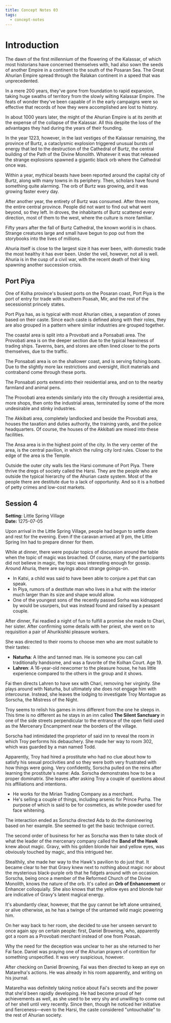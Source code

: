 ```yaml
---
title: Concept Notes 03
tags:
  - concept-notes
---
```


# Introduction

The dawn of the first millennium of the flowering of the Kalassar, of which most
historians have concerned themselves with, had also sown the seeds of another
Empire in a continent to the south of the Posaran Sea. The Great Ahurian Empire
spread through the Ralakan continent in a speed that was unprecedented.

In a mere 200 years, they've gone from foundation to rapid expansion, taking
huge swaths of territory from the slowly wilting Kalassar Empire. The feats of
wonder they've been capable of in the early campaigns were so effective that
records of how they were accomplished are lost to history.

In about 1000 years later, the might of the Ahurian Empire is at its zenith at
the expense of the collapse of the Kalassar. All this despite the loss of the
advantages they had during the years of their founding.

In the year 1223, however, in the last vestiges of the Kalassar remaining, the
province of Burtz, a cataclysmic explosion triggered unusual bursts of energy
that led to the destruction of the Cathedral of Burtz, the central building of
the Path of the Divine Monolith. Whatever it was that released the strange
explosions spawned a gigantic black orb where the Cathedral once was.

Within a year, mythical beasts have been reported around the capital city of
Burtz, along with many towns in its periphery. Then, scholars have found
something quite alarming. The orb of Burtz was growing, and it was growing
faster every day.

After another year, the entirety of Burtz was consumed. After three more, the
entire central province. People did not want to find out what went beyond, so
they left. In droves, the inhabitants of Burtz scattered every direction, most
of them to the west, where the culture is more familiar.

Fifty years after the fall of Burtz Cathedral, the known world is in chaos.
Strange creatures large and small have begun to pop out from the storybooks into
the lives of millions.

Ahuria itself is close to the largest size it has ever been, with domestic trade
the most healthy it has ever been. Under the veil, however, not all is well.
Ahuria is in the cusp of a civil war, with the recent death of their king
spawning another succession crisis.

## Port Piya

One of Kolha province's busiest ports on the Posaran coast, Port Piya is the
port of entry for trade with southern Poasah, Mir, and the rest of the
secessionist princely states.

Port Piya has, as is typical with most Ahurian cities, a separation of zones
based on their caste. Since each caste is defined along with their roles, they
are also grouped in a pattern where similar industries are grouped together.

The coastal area is split into a Provobati and a Ponsabati area. The Provobati
area is on the deeper section due to the typical heaviness of trading ships.
Taverns, bars, and stores are often lined closer to the ports themselves, due to
the traffic.

The Ponsabati area is on the shallower coast, and is serving fishing boats. Due
to the slightly more lax restrictions and oversight, illicit materials and
contraband come through these ports.

The Ponsabati ports extend into their residential area, and on to the nearby
farmland and animal pens.

The Provobati area extends similarly into the city through a residential area,
more shops, then onto the industrial areas, terminated by some of the more
undesirable and stinky industries.

The Akkibati area, completely landlocked and beside the Provobati area, houses
the taxation and duties authority, the training yards, and the police
headquarters. Of course, the houses of the Akkibati are mixed into these
facilities.

The Ansa area is in the highest point of the city. In the very center of the
area, is the central pavilion, in which the ruling city lord rules. Closer to
the edge of the area is the Temple.

Outside the outer city walls lies the Harsi commune of Port Piya. There thrive
the dregs of society called the Harsi. They are the people who are outside the
typical hierarchy of the Ahurian caste system. Most of the people there are
destitute due to a lack of opportunity. And so it is a hotbed of petty crimes
and low-cost markets.

## Session 4

**Setting:** Little Spring Village\
**Date:** 1275-07-05

Upon arrival in the Little Spring Village, people had begun to settle down and
rest for the evening. Even if the caravan arrived at 9 pm, the Little Spring Inn
had to prepare dinner for them.

While at dinner, there were popular topics of discussion around the table when
the topic of magic was broached. Of course, many of the participants did not
believe in magic, the topic was interesting enough for gossip. Around Ahuria,
there are sayings about strange goings-on.

* In Katsi, a child was said to have been able to conjure a pet that can speak.
* In Piya, rumors of a destitute man who lives in a hut with the interior much
  larger than its size and shape would allow.
* One of the youngest sons of the recently passed Sorha was kidnapped by would
  be usurpers, but was instead found and raised by a peasant couple.

After dinner, Fai readied a night of fun to fulfill a promise she made to Chari,
her sister. After confirming some details with her priest, she went on to
requisition a pair of Ahurikishki pleasure workers.

She was directed to their rooms to choose men who are most suitable to their
tastes:

* **Naturha**: A lithe and tanned man. He is someone you can call traditionally
  handsome, and was a favorite of the Kolhan Court. Age 19.
* **Lahren**: A 16-year-old newcomer to the pleasure house, he has little
  experience compared to the others in the group and it shows.

Fai then directs Lahren to have sex with Chari, removing her virginity. She
plays around with Naturha, but ultimately she does not engage him with
intercourse. Instead, she leaves the lodging to investigate Troy Montague as
Sorscha, the Mistress of the Night.

Troy seems to relish his games in inns different from the one he sleeps in. This
time is no different as he stays in an inn called **The Silent Sanctuary** in
one of the side streets perpendicular to the entrance of the open field used as
the Mercenary Encampment near the borders of the village.

Sorscha had intimidated the proprietor of said inn to reveal the room in which
Troy performs his debauchery. She made her way to room 302, which was guarded by
a man named Todd.

Apparently, Troy had hired a prostitute who had no clue about how to satisfy his
sexual proclivities and so they were both very frustrated with how things were
going. Very confidently, Sorscha pulled on the reins after learning the
prostitute's name: Ada. Sorscha demonstrates how to be a proper dominatrix. She
leaves after asking Troy a couple of questions about his affiliations and
intentions.

* He works for the Mirian Trading Company as a merchant.
* He's selling a couple of things, including arsenic for Prince Purha. The
  purpose of which is said to be for cosmetics, as white powder used for face
  whitening.

The interaction ended as Sorscha directed Ada to do the domineering based on her
example. She seemed to get the basic technique correct.

The second order of business for her as Sorscha was then to take stock of what
the leader of the mercenary company called the **Band of the Hawk** knew about
magic. Gravy, with his golden blonde hair and yellow eyes, was obviously touched
by magic, and this intrigued her.

Stealthily, she made her way to the Hawk's pavilion to do just that. It became
clear to her that Gravy knew next to nothing about magic nor about the
mysterious black-purple orb that he fidgets around with on occasion. Sorscha,
being once a member of the Reformed Church of the Divine Monolith, knows the
nature of the orb. It's called an **Orb of Enhancement** or Enhancer
colloquially. She also knows that the yellow eyes and blonde hair are indicative
of Gravy's latent magical energy.

It's abundantly clear, however, that the guy cannot be left alone untrained, or
alive otherwise, as he has a twinge of the untamed wild magic powering him.

On her way back to her room, she decided to use her unseen servant to once again
spy on certain people: first, Daniel Browning, who, apparently got a room as a
Provobati merchant instead of one from Poasah.

Why the need for the deception was unclear to her as she returned to her Fai
face. Daniel was praying one of the Ahurian prayers of contrition for something
unspecified. It was very suspicious, however.

After checking on Daniel Browning, Fai was then directed to keep an eye on
Matarelha's actions. He was already in his room apparently, and writing on his
journal.

Matarelha was definitely taking notice about Fai's secrets and the power that
she'd been rapidly developing. He had become proud of her achievements as well,
as she used to be very shy and unwilling to come out of her shell until very
recently. Since then, though he noticed her initiative and fierceness—even to
the Harsi, the caste considered "untouchable" to the rest of Ahurian society.
